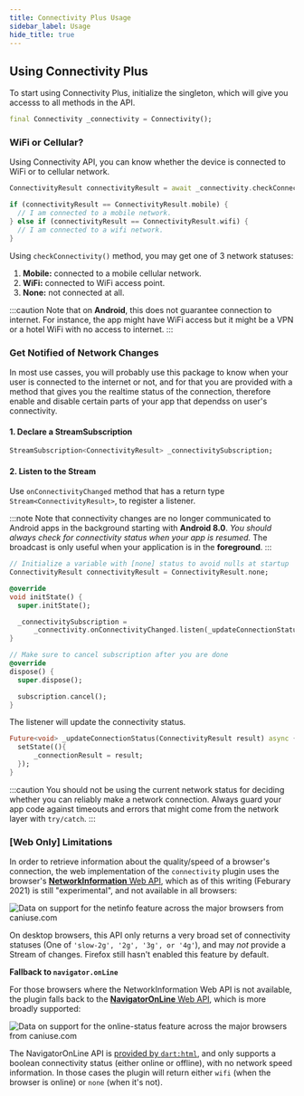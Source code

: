 ```yaml
---
title: Connectivity Plus Usage
sidebar_label: Usage
hide_title: true
---
```


## Using Connectivity Plus

To start using Connectivity Plus, initialize the singleton, which will give you accesss to all methods in the API.

``` dart
final Connectivity _connectivity = Connectivity();
```

### WiFi or Cellular?

Using Connectivity API, you can know whether the device is connected to WiFi or to cellular network.

``` dart
ConnectivityResult connectivityResult = await _connectivity.checkConnectivity();

if (connectivityResult == ConnectivityResult.mobile) {
  // I am connected to a mobile network.
} else if (connectivityResult == ConnectivityResult.wifi) {
  // I am connected to a wifi network.
}
```

Using `checkConnectivity()` method, you may get one of 3 network statuses:
1. **Mobile:** connected to a mobile cellular network.
2. **WiFi:** connected to WiFi access point.
3. **None:** not connected at all.

:::caution
Note that on **Android**, this does not guarantee connection to internet. 
For instance, the app might have WiFi access but it might be a VPN or 
a hotel WiFi with no access to internet.
:::

### Get Notified of Network Changes

In most use casses, you will probably use this package to know when your 
user is connected to the internet or not, and for that you are provided 
with a method that gives you the realtime status of the connection, 
therefore enable and disable certain parts of your app that dependss on 
user's connectivity.

#### 1. Declare a StreamSubscription

``` dart
StreamSubscription<ConnectivityResult> _connectivitySubscription;
```

#### 2. Listen to the Stream

Use `onConnectivityChanged` method that has a return type `Stream<ConnectivityResult>`, 
to register a listener.

:::note
Note that connectivity changes are no longer communicated to Android apps 
in the background starting with **Android 8.0**. 
*You should always check for connectivity status when your app is resumed.* 
The broadcast is only useful when your application is in the **foreground**.
:::


``` dart
// Initialize a variable with [none] status to avoid nulls at startup
ConnectivityResult connectivityResult = ConnectivityResult.none;

@override
void initState() {
  super.initState();

  _connectivitySubscription =
      _connectivity.onConnectivityChanged.listen(_updateConnectionStatus);
}

// Make sure to cancel subscription after you are done
@override
dispose() {
  super.dispose();

  subscription.cancel();
}
```

The listener will update the connectivity status.

``` dart
Future<void> _updateConnectionStatus(ConnectivityResult result) async {
  setState((){
      _connectionResult = result;
  });
}
```

:::caution
You should not be using the current network status for deciding 
whether you can reliably make a network connection. 
Always guard your app code against timeouts and errors that might come 
from the network layer with `try/catch`.
:::

### [Web Only] Limitations

In order to retrieve information about the quality/speed of a browser's connection, 
the web implementation of the `connectivity` plugin uses the browser's 
[**NetworkInformation** Web API](https://developer.mozilla.org/en-US/docs/Web/API/NetworkInformation), 
which as of this writing (Feburary 2021) is still "experimental", and not available in 
all browsers:

![Data on support for the netinfo feature across the major browsers from caniuse.com](https://caniuse.bitsofco.de/image/netinfo.png)

On desktop browsers, this API only returns a very broad set of connectivity statuses (One of `'slow-2g', '2g', '3g', or '4g'`), and may *not* provide a Stream of changes. Firefox still hasn't enabled this feature by default.

**Fallback to `navigator.onLine`**

For those browsers where the NetworkInformation Web API is not available, the plugin falls back to the [**NavigatorOnLine** Web API](https://developer.mozilla.org/en-US/docs/Web/API/NavigatorOnLine), which is more broadly supported: 

![Data on support for the online-status feature across the major browsers from caniuse.com](https://caniuse.bitsofco.de/image/online-status.png)

The NavigatorOnLine API is [provided by `dart:html`](https://api.dart.dev/stable/2.7.2/dart-html/Navigator/onLine.html), 
and only supports a boolean connectivity status (either online or offline), with no network speed information. 
In those cases the plugin will return either `wifi` (when the browser is online) or `none` (when it's not).